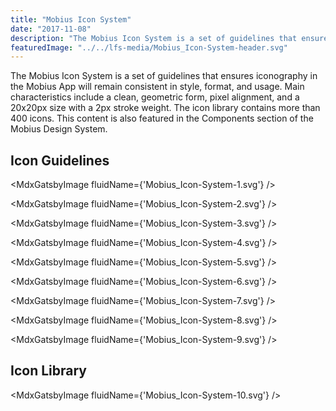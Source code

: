 ```yaml
---
title: "Mobius Icon System"
date: "2017-11-08"
description: "The Mobius Icon System is a set of guidelines that ensures iconography in the Mobius App will remain consistent in style, format, and usage. Main characteristics include a clean, geometric form, pixel alignment, and a 20x20px size with a 2px stroke weight. The icon library contains more than 400 icons."
featuredImage: "../../lfs-media/Mobius_Icon-System-header.svg"
---
```



The Mobius Icon System is a set of guidelines that ensures iconography in the Mobius App will remain consistent in style, format, and usage. Main characteristics include a clean, geometric form, pixel alignment, and a 20x20px size with a 2px stroke weight. The icon library contains more than 400 icons. This content is also featured in the Components section of the Mobius Design System.

## Icon Guidelines

<MdxGatsbyImage fluidName={'Mobius_Icon-System-1.svg'} />

<MdxGatsbyImage fluidName={'Mobius_Icon-System-2.svg'} />

<MdxGatsbyImage fluidName={'Mobius_Icon-System-3.svg'} />

<MdxGatsbyImage fluidName={'Mobius_Icon-System-4.svg'} />

<MdxGatsbyImage fluidName={'Mobius_Icon-System-5.svg'} />

<MdxGatsbyImage fluidName={'Mobius_Icon-System-6.svg'} />

<MdxGatsbyImage fluidName={'Mobius_Icon-System-7.svg'} />

<MdxGatsbyImage fluidName={'Mobius_Icon-System-8.svg'} />

<MdxGatsbyImage fluidName={'Mobius_Icon-System-9.svg'} />

## Icon Library

<MdxGatsbyImage fluidName={'Mobius_Icon-System-10.svg'} />
